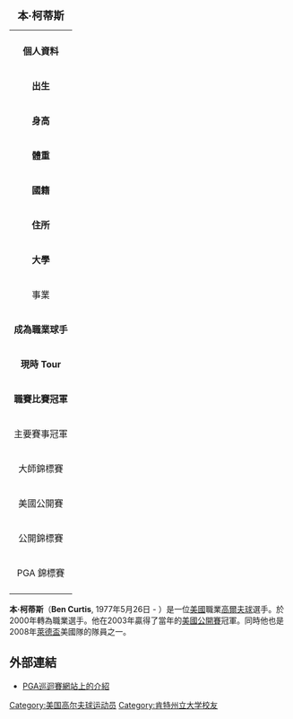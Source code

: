 {| border=1 align=right cellpadding=1 cellspacing=1 width=290 style="margin: 0.5em 0 1em 1em; background: #f9f9f9; border: 1px #aaaaaa solid; border-collapse: collapse; font-size: 87%; clear:right"
|+<big> '''本·柯蒂斯'''</big>
|-
| align=center colspan="2" |
|-
! colspan="2" bgcolor="#4682B4" | '''個人資料'''
|-
| '''出生''' || {{birth date and age|1977|5|26}} <br>[[美國|美國]][[俄亥俄州|俄亥俄州]][[哥倫布_(俄亥俄州)|哥倫布]]
|-
| '''身高''' || {{Height|ft=5|in=11}}
|-
| '''體重''' || {{Weight|lb=175}}
|-
| '''國籍''' || {{USA}}
|-
| '''住所''' || 
|-
| '''大學''' || 
|-
! colspan="2" bgcolor="E2725B" | 事業 
|-
| '''成為職業球手''' || 2000年
|-
| '''現時 Tour''' || PGA Tour （2003年開始參加）
|-
| '''職賽比賽冠軍''' || 3
|-
! colspan="2" bgcolor="#ACE1AF" | 主要賽事冠軍
|-
| 大師錦標賽 
| 
|-
| 美國公開賽
| 
|-
| 公開錦標賽
| 
|-
| PGA 錦標賽
|
|-
|}

'''本·柯蒂斯'''（'''Ben Curtis''', 1977年5月26日 - ）是一位[[美國|美國]]職業[[高爾夫球|高爾夫球]]選手。於2000年轉為職業選手。他在2003年贏得了當年的[[美國高爾夫公開賽|美國公開賽]]冠軍。同時他也是2008年[[萊德盃|萊德盃]]美國隊的隊員之一。

==外部連結==
*[http://www.pgatour.com/players/02/26/21  PGA巡迴賽網站上的介紹] {{Wayback|url=http://www.pgatour.com/players/02/26/21 |date=20080919025504 }} 

{{Authority control}}
{{DEFAULTSORT: Curtis, Ben}}
[[Category:美国高尔夫球运动员|Category:美国高尔夫球运动员]]
[[Category:肯特州立大学校友|Category:肯特州立大学校友]]